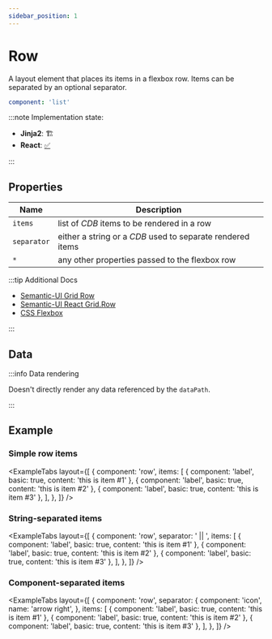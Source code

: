```yaml
---
sidebar_position: 1
---
```



# Row

A layout element that places its items in a flexbox row.
Items can be separated by an optional separator.

```yaml
component: 'list'
```

:::note Implementation state:

- **Jinja2**: 🏗
- **React**: [✅](https://github.com/oarepo/react-generative-ui/blob/master/src/components/Row.tsx)

:::

## Properties

<!-- TODO: describe any properties accepted by an element -->

| Name        | Description                                                |
| ----------- | ---------------------------------------------------------- |
| `items`     | list of _CDB_ items to be rendered in a row                |
| `separator` | either a string or a _CDB_ used to separate rendered items |
| `*`         | any other properties passed to the flexbox row             |

:::tip Additional Docs

- [Semantic-UI Grid Row](https://semantic-ui.com/collections/grid.html#grouping)
- [Semantic-UI React Grid.Row](https://react.semantic-ui.com/collections/grid/)
- [CSS Flexbox](https://developer.mozilla.org/en-US/docs/Web/CSS/CSS_Flexible_Box_Layout/Basic_Concepts_of_Flexbox)

:::

## Data

<!-- TODO: does element render any data given by `data` path? -->

:::info Data rendering

Doesn't directly render any data referenced by the `dataPath`.

:::

## Example

### Simple row items

<ExampleTabs
  layout={[
    {
      component: 'row',
      items: [
        { component: 'label', basic: true, content: 'this is item #1' },
        { component: 'label', basic: true, content: 'this is item #2' },
        { component: 'label', basic: true, content: 'this is item #3' },
      ],
    },
  ]}
/>

### String-separated items

<ExampleTabs
  layout={[
    {
      component: 'row',
      separator: ' || ',
      items: [
        { component: 'label', basic: true, content: 'this is item #1' },
        { component: 'label', basic: true, content: 'this is item #2' },
        { component: 'label', basic: true, content: 'this is item #3' },
      ],
    },
  ]}
/>

### Component-separated items

<ExampleTabs
  layout={[
    {
      component: 'row',
      separator: {
        component: 'icon',
        name: 'arrow right',
      },
      items: [
        { component: 'label', basic: true, content: 'this is item #1' },
        { component: 'label', basic: true, content: 'this is item #2' },
        { component: 'label', basic: true, content: 'this is item #3' },
      ],
    },
  ]}
/>
